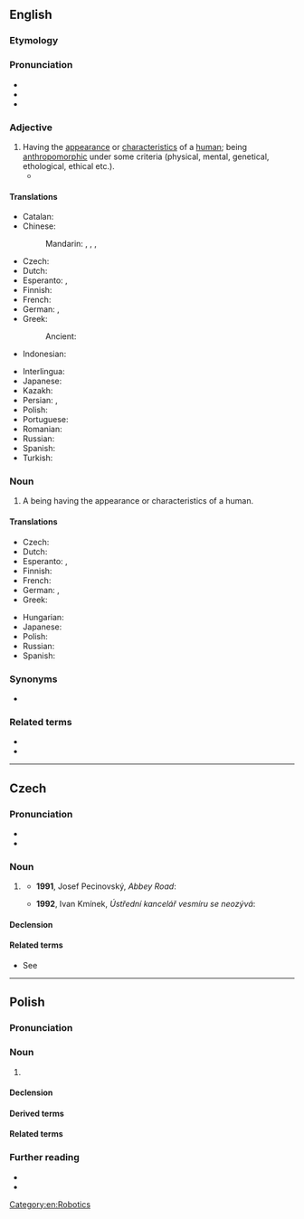 ==English==
{{wikipedia}}

===Etymology===
{{suffix|en|human|oid}}

===Pronunciation===
* {{IPA|en|/ˈhjuːmənɔɪd/}}
* {{audio|en|LL-Q1860 (eng)-Vealhurl-humanoid.wav|Audio (UK)}}
* {{rhymes|en|ɔɪd}}

===Adjective===
{{en-adj}}

# Having the [[appearance]] or [[characteristics]] of a [[human]]; being [[anthropomorphic]] under some criteria (physical, mental, genetical, ethological, ethical etc.).
#* {{quote-av|1=en|year=1967|actor={{w|Robert Brown (American actor)|Robert Brown}}|title={{w|Star Trek: The Original Series|Star Trek}}, {{w|The Alternative Factor}}|season=1|number=27|time=|text=That's how I came to be down there, Captain, pursuing the devil's own spawn, a thing I've chased across the universe. He's '''humanoid''' outside, but inside, he's a hideous, murdering monster. I'll get him, Captain. I swear it.}}

====Translations====
{{trans-top|having the appearance or characteristics of a human}}
* Catalan: {{t+|ca|humanoide}}
* Chinese:
*: Mandarin: {{t|cmn|類人的}}, {{t|cmn|类人的|tr=lèirén de}}, {{t|cmn|似人的|tr=sìrén de}}, {{t|cmn|人形的|tr=rénxíng de}}
* Czech: {{t|cs|humanoidní}}
* Dutch: {{t|nl|humanoïde}}
* Esperanto: {{t|eo|homforma}}, {{t|eo|homsimila}}
* Finnish: {{t+|fi|ihmismäinen}}
* French: {{t+|fr|humanoïde}}
* German: {{t+|de|menschenähnlich}}, {{t+|de|humanoid}}
* Greek: {{t+|el|ανθρωποειδής}}
*: Ancient: {{t|grc|ἀνθρωποειδής}}
* Indonesian: {{t|id|humanoid}}
{{trans-mid}}
* Interlingua: {{t|ia|humanoide}}
* Japanese: {{t|ja|人型|tr=ひとがたの, hitogata no|alt=人型の|sc=Jpan}}
* Kazakh: {{t|kk|[[адам|адамға]] [[ұқсас]]}}
* Persian: {{t|fa|آدمواره|tr=ādamvāre}}, {{t+|fa|انسان‌نما|tr=ensānnemā}}
* Polish: {{t+|pl|humanoidalny}}
* Portuguese: {{t|pt|humanoide}}
* Romanian: {{t+|ro|umanoid}}
* Russian: {{t+|ru|человекоподо́бный}}
* Spanish: {{t|es|humanoide}}
* Turkish: {{t+|tr|insansı}}
{{trans-bottom}}

===Noun===
{{en-noun}}

# A being having the appearance or characteristics of a human.

====Translations====
{{trans-top|a being having the appearance or characteristics of a human}}
* Czech: {{t|cs|humanoid|m}}
* Dutch: {{t|nl|humanoïde}}
* Esperanto: {{t|eo|homformulo}}, {{t|eo|homsimilulo}}
* Finnish: {{t+|fi|humanoidi}}
* French: {{t+|fr|humanoïde|m}}
* German: {{t|de|Humanoid|m}}, {{t|de|Humanoide|m}}
* Greek: {{t+|el|ανθρωποειδές|n}}
{{trans-mid}}
* Hungarian: {{t+|hu|humanoid}}
* Japanese: {{t|ja|ヒューマノイド|tr=hyūmanoido|sc=Jpan}}
* Polish: {{t+|pl|humanoid|m}}
* Russian: {{t+|ru|гумано́ид|m}}
* Spanish: {{t|es|humanoide|m}}
{{trans-bottom}}

===Synonyms===
* {{l|en|humaniform}}

===Related terms===
* {{l|en|android}}
* {{l|en|anthropoid}}

[[Category:en:Robotics]]

----

==Czech==

===Pronunciation===
* {{cs-IPA}}
* {{hyphenation|cs|hu|ma|noid}}

===Noun===
{{cs-noun|g=m-an}}

# {{l|en|humanoid}} {{gloss|a being having the appearance or characteristics of a human}}
#* '''1991''', Josef Pecinovský, ''Abbey Road'':
#*: {{quote|cs|Rozmnožovací pud byl u tohoto druhu humanoidů neobyčejně silně vyvinut a za ty milióny let, co uplynuly od doby, kdy první z nich použil kyje jako zbraně, proti němu nezmohly nic ani takové zákeřné rány jako epidemie, zemětřesení, [...]}}
#* '''1992''', Ivan Kmínek, ''Ústřední kancelář vesmíru se neozývá'':
#*: {{quote|cs|Mimochodem, nevíte o nějaké planetě humanoidů, kde bych ty krámy udal?}}

====Declension====
{{cs-decl-noun|humanoid|humanoida|[[humanoidovi]], [[humanoidu]]|humanoida|humanoide|[[humanoidovi]], [[humanoidu]]|humanoidem|[[humanoidové]], [[humanoidi]]|humanoidů|humanoidům|humanoidy|[[humanoidové]], [[humanoidi]]|humanoidech|humanoidy}}

====Related terms====
* See {{l|cs|homo}}

----

==Polish==
{{wp|lang=pl}}

===Pronunciation===
{{pl-p|a=LL-Q809 (pol)-Olaf-humanoid.wav}}

===Noun===
{{pl-noun|m-an}}

# {{l|en|humanoid}}

====Declension====
{{pl-decl-noun-m-an}}

====Derived terms====
{{col3|pl|humanoidalny}}

====Related terms====
{{col3|pl|title=adjectives|antyhumanistyczny|antyhumanitarny|humanistyczny|humanitarny|humanizacyjny}}
{{col3|pl|title=adverbs|humanistycznie|humanitarnie}}
{{col3|pl|title=nouns|antyhumanizm|humaniora|humanista|humanistka|humanistyka|humanitarność|humanitarysta|humanitaryzacja|humanitaryzm|humanizacja|humanizator|humanizm}}
{{col3|pl|title=verbs|humanizować|odhumanizować|odhumanizowywać|zhumanizować}}

===Further reading===
* {{R:pl:WSJP}}
* {{R:pl:PWN}}

{{C|pl|Robotics|Science fiction}}